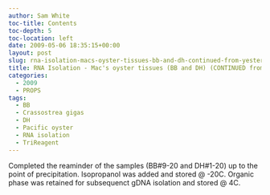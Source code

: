 ```yaml
---
author: Sam White
toc-title: Contents
toc-depth: 5
toc-location: left
date: 2009-05-06 18:35:15+00:00
layout: post
slug: rna-isolation-macs-oyster-tissues-bb-and-dh-continued-from-yesterday-2
title: RNA Isolation - Mac's oyster tissues (BB and DH) (CONTINUED from yesterday)
categories:
  - 2009
  - PROPS
tags:
  - BB
  - Crassostrea gigas
  - DH
  - Pacific oyster
  - RNA isolation
  - TriReagent
---
```


Completed the reaminder of the samples (BB#9-20 and DH#1-20) up to the point of precipitation. Isopropanol was added and stored @ -20C. Organic phase was retained for subsequenct gDNA isolation and stored @ 4C.
